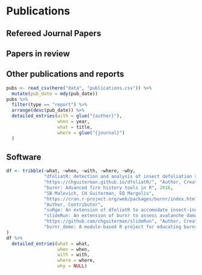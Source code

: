 # Publications

<!-- ## Selected Publications

\begingroup
\setlength{\parindent}{-0.5in}
\setlength{\leftskip}{0.5in}

::: {#refs_selected}
:::
\endgroup -->

## Refereed Journal Papers

\begingroup
\setlength{\parindent}{-0.5in}
\setlength{\leftskip}{1.0in}

::: {#refs_journals}
:::
\endgroup

\vspace{12pt}

## Papers in review

\begingroup
\setlength{\parindent}{-0.5in}
\setlength{\leftskip}{1.0in}

::: {#refs_inreview}
:::
\endgroup

\vspace{12pt}

## Other publications and reports
```r
pubs <- read_csv(here("data", "publications.csv")) %>% 
  mutate(pub_date = mdy(pub_date))
pubs %>% 
  filter(type == "report") %>% 
  arrange(desc(pub_date)) %>% 
  detailed_entries(with = glue("{author}"),
                   when = year,
                   what = title,
                   where = glue("{journal}")
  )
```


## Software
```r
df <- tribble(~what, ~when, ~with, ~where, ~why,
              "dfoliatR: detection and analysis of insect defoliation signals in tree rings", 2020, "CH Guiterman, AM Lynch, AN Axelson",
              "https://chguiterman.github.io/dfoliatR/", "Author, Creator, Maintainer",
              "burnr: Advanced fire history tools in R", 2016, 
              "SB Malevich, CH Guiterman, EQ Margolis",
              "https://cran.r-project.org/web/packages/burnr/index.html",
              "Author, Contributor",
              "suRge: An extension of dfoliatR to accomodate insect-induced growth surges in trees", 2019, "developed for Amy Hessl (West Virginia University)", "https://github.com/chguiterman/suRge", "Author, Creator",
              "slideRun: An extension of burnr to assess avalanche damage patterns on trees", 2018, "developed for Erich Peitzsch and Greg Pederson (USGS Montana)",
              "https://github.com/chguiterman/slideRun", "Author, Creator",
              "burnr_demo: A module-based R project for educating burnr users", 2017, "CH Guiterman", "https://github.com/chguiterman/burnr_demo", "Author, Creator"
)
df %>% 
  detailed_entries(what = what, 
                   when = when, 
                   with = with, 
                   where = where, 
                   why = NULL)

```
